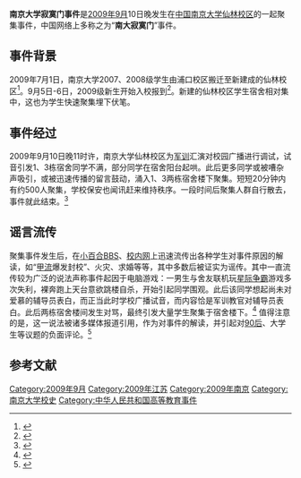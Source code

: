 '''南京大学寂寞门事件'''是[[2009年9月|2009年9月]]10日晚发生在[[中国|中国]][[南京大学仙林校区|南京大学仙林校区]]的一起聚集事件，中国网络上多称之为“'''南大寂寞门'''”事件。

== 事件背景 ==
2009年7月1日，南京大学2007、2008级学生由浦口校区搬迁至新建成的仙林校区<ref>{{cite web| language =zh-cn| publisher =新华社| title =南京大学将启用新校区 首批6千余名学生大搬迁| url =http://njunews.nju.edu.cn/show.php?id=3472&menuid=2| author =| date =| accessdate =2009-09-18}}{{dead link|date=2017年11月 |bot=InternetArchiveBot |fix-attempted=yes }}</ref>。9月5日-6日，2009级新生开始入校报到<ref>{{cite web| language =zh-cn| publisher =南京大学校长办公室| title =校长办公室关于做好二○○九级新生接待和入学教育工作的通知| url =http://www.nju.edu.cn/cps/site/newweb/foreground/show1.php?id=758&catid=128| author =| date =| accessdate =2009-09-18}}{{dead link|date=2017年11月 |bot=InternetArchiveBot |fix-attempted=yes }}</ref>。新建的仙林校区学生宿舍相对集中，这也为学生快速聚集埋下伏笔。

== 事件经过 ==
2009年9月10日晚11时许，南京大学仙林校区为[[普通高等学校和高中阶段学校学生的军事训练|军训]]汇演对校园广播进行调试，试音引发1、3栋宿舍同学不满，部分同学在宿舍阳台起哄。此后更多同学或被嘈杂声吸引，或被迅速传播的留言鼓动，涌入1、3两栋宿舍楼下聚集。短短20分钟内有约500人聚集，学校保安也闻讯赶来维持秩序。一段时间后聚集人群自行散去，事件就此结束。<ref>{{cite web | language =zh-cn | publisher =南大小百合BBS | title =有关昨晚仙林校区喇叭试音的情况说明（校长信箱官方回应） | url =http://bbs.nju.edu.cn/vd41498/bbscon?board=V_Suggestions&file=M.1252648594.A&num=3674 | author = | date = | accessdate =2009-09-18 | archive-url =https://web.archive.org/web/20181007004628/http://bbs.nju.edu.cn/vd41498/bbscon?board=V_Suggestions&file=M.1252648594.A&num=3674 | archive-date =2018-10-07 | dead-url =yes }}</ref>

== 谣言流传 ==
聚集事件发生后，在[[南大小百合BBS|小百合BBS]]、[[校内网|校内网]]上迅速流传出各种学生对事件原因的解读，如“[[2009年H1N1流感大流行|甲流]]爆发封校”、火灾、求婚等等，其中多数后被证实为谣传。其中一直流传较为广泛的说法声称事件起因于电脑游戏：一男生与舍友联机玩[[星际争霸|星际争霸]]游戏多次失利，裸奔跑上天台意欲跳楼自杀，开始引起同学围观。此后该同学想起尚未对爱慕的辅导员表白，而正当此时学校广播试音，而内容恰是军训教官对辅导员表白。此后两栋宿舍楼间发生对骂，最终引发大量学生聚集于宿舍楼下。<ref>{{cite web| language =zh-cn| publisher =杭州日报网| title =南大寂寞门引发的群体骚乱| url =http://zt-hzrb.hangzhou.com.cn/system/2009/09/16/010178117.shtml| author =| date =| accessdate =2009-09-18| deadurl =yes| archiveurl =https://web.archive.org/web/20160304112002/http://zt-hzrb.hangzhou.com.cn/system/2009/09/16/010178117.shtml| archivedate =2016-03-04}}</ref> 值得注意的是，这一说法被诸多媒体报道引用，作为对事件的解读，并引起对[[90后|90后]]、大学生等议题的负面评论。<ref>{{cite web| language =zh-cn| publisher =番禺网| title =我看“南大寂寞门”—事件你们知道什么叫寂寞？| url =http://news.cnpanyu.com/2009/0916/4838.html| author =| date =| accessdate =2009-09-18| deadurl =yes| archiveurl =https://web.archive.org/web/20090922230026/http://news.cnpanyu.com/2009/0916/4838.html| archivedate =2009-09-22}}</ref>

== 参考文献 ==
{{Reflist|2}}

{{南京大学}}

[[Category:2009年9月|Category:2009年9月]]
[[Category:2009年江苏|Category:2009年江苏]]
[[Category:2009年南京|Category:2009年南京]]
[[Category:南京大学校史|Category:南京大学校史]]
[[Category:中华人民共和国高等教育事件|Category:中华人民共和国高等教育事件]]